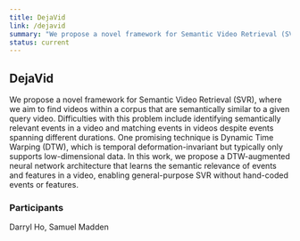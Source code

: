 ```yaml
---
title: DejaVid
link: /dejavid
summary: "We propose a novel framework for Semantic Video Retrieval (SVR), where we aim to find videos within a corpus that are semantically similar to a given query video. Difficulties with this problem include identifying semantically relevant events in a video and matching events in videos despite events spanning different durations. One promising technique is Dynamic Time Warping (DTW), which is temporal deformation-invariant but typically only supports low-dimensional data. In this work, we propose a DTW-augmented neural network architecture that learns the semantic relevance of events and features in a video, enabling general-purpose SVR without hand-coded events or features."
status: current
---
```


## DejaVid
We propose a novel framework for Semantic Video Retrieval (SVR), where we aim to find videos within a corpus that are semantically similar to a given query video. Difficulties with this problem include identifying semantically relevant events in a video and matching events in videos despite events spanning different durations. One promising technique is Dynamic Time Warping (DTW), which is temporal deformation-invariant but typically only supports low-dimensional data. In this work, we propose a DTW-augmented neural network architecture that learns the semantic relevance of events and features in a video, enabling general-purpose SVR without hand-coded events or features.

### Participants
Darryl Ho, Samuel Madden
